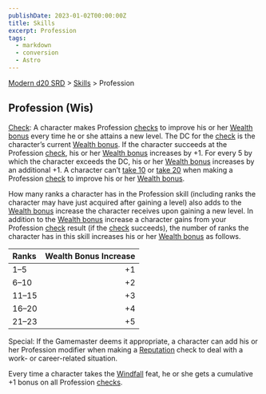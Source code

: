 ```yaml
---
publishDate: 2023-01-02T00:00:00Z
title: Skills
excerpt: Profession
tags:
  - markdown
  - conversion
  - Astro
---
```


[Modern d20 SRD](/#modernD20) > [Skills](modern-d20-srd-skills-index) > Profession

## Profession (Wis)

[Check](modern-d20-srd-skills-skill-basics-php#skill-check-index): A character makes Profession [checks](modern-d20-srd-skills-skill-basics-php#skill-check-index) to improve his or her [Wealth bonus](modern-d20-srd-wealth-wealth-bonus) every time he or she attains a new level. The DC for the [check](modern-d20-srd-skills-skill-basics-php#skill-check-index) is the character’s current [Wealth bonus](modern-d20-srd-wealth-wealth-bonus). If the character succeeds at the Profession [check](modern-d20-srd-skills-skill-basics-php#skill-check-index), his or her [Wealth bonus](modern-d20-srd-wealth-wealth-bonus) increases by +1. For every 5 by which the character exceeds the DC, his or her [Wealth bonus](modern-d20-srd-wealth-wealth-bonus) increases by an additional +1. A character can’t [take 10](modern-d20-srd-skills-skill-basics-php#take10-index) or [take 20](modern-d20-srd-skills-skill-basics-php#take20-index) when making a Profession [check](modern-d20-srd-skills-skill-basics-php#skill-check-index) to improve his or her [Wealth bonus](modern-d20-srd-wealth-wealth-bonus).

How many ranks a character has in the Profession skill (including ranks the character may have just acquired after gaining a level) also adds to the [Wealth bonus](modern-d20-srd-wealth-wealth-bonus) increase the character receives upon gaining a new level. In addition to the [Wealth bonus](modern-d20-srd-wealth-wealth-bonus) increase a character gains from your Profession [check](modern-d20-srd-skills-skill-basics-php#skill-check-index) result (if the [check](modern-d20-srd-skills-skill-basics-php#skill-check-index) succeeds), the number of ranks the character has in this skill increases his or her [Wealth bonus](modern-d20-srd-wealth-wealth-bonus) as follows.

| Ranks | Wealth Bonus Increase |
| :---- | --------------------: |
| 1–5    |                    +1 |
| 6–10   |                    +2 |
| 11–15  |                    +3 |
| 16–20  |                    +4 |
| 21–23  |                    +5 |

Special: If the Gamemaster deems it appropriate, a character can add his or her Profession modifier when making a [Reputation](modern-d20-srd-reputation-index) check to deal with a work- or career-related situation.

Every time a character takes the [Windfall](modern-d20-srd-feats-windfall) feat, he or she gets a cumulative +1 bonus on all Profession [checks](modern-d20-srd-skills-skill-basics-php#skill-check-index).
